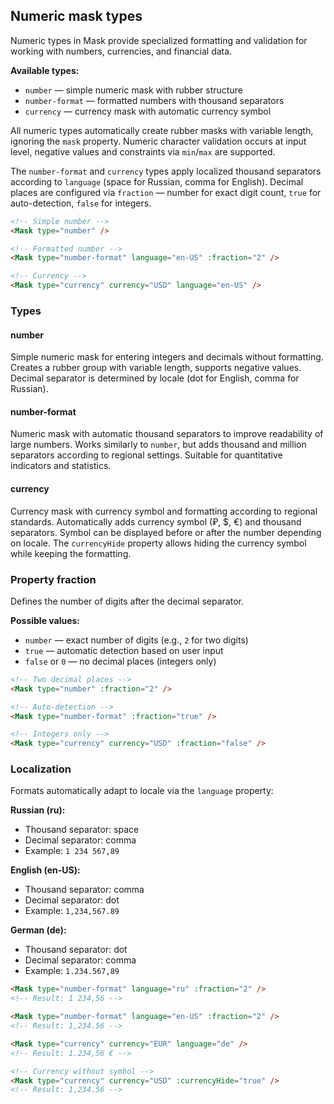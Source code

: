 ## Numeric mask types

Numeric types in Mask provide specialized formatting and validation for working with numbers, currencies, and financial data.

**Available types:**

- `number` — simple numeric mask with rubber structure
- `number-format` — formatted numbers with thousand separators
- `currency` — currency mask with automatic currency symbol

All numeric types automatically create rubber masks with variable length, ignoring the `mask` property. Numeric character validation occurs at input level, negative values and constraints via `min`/`max` are supported.

The `number-format` and `currency` types apply localized thousand separators according to `language` (space for Russian, comma for English). Decimal places are configured via `fraction` — number for exact digit count, `true` for auto-detection, `false` for integers.

```html
<!-- Simple number -->
<Mask type="number" />

<!-- Formatted number -->
<Mask type="number-format" language="en-US" :fraction="2" />

<!-- Currency -->
<Mask type="currency" currency="USD" language="en-US" />
```

### Types

#### number

Simple numeric mask for entering integers and decimals without formatting. Creates a rubber group with variable length, supports negative values. Decimal separator is determined by locale (dot for English, comma for Russian).

#### number-format

Numeric mask with automatic thousand separators to improve readability of large numbers. Works similarly to `number`, but adds thousand and million separators according to regional settings. Suitable for quantitative indicators and statistics.

#### currency

Currency mask with currency symbol and formatting according to regional standards. Automatically adds currency symbol (₽, $, €) and thousand separators. Symbol can be displayed before or after the number depending on locale. The `currencyHide` property allows hiding the currency symbol while keeping the formatting.

### Property fraction

Defines the number of digits after the decimal separator.

**Possible values:**

- `number` — exact number of digits (e.g., `2` for two digits)
- `true` — automatic detection based on user input
- `false` or `0` — no decimal places (integers only)

```html
<!-- Two decimal places -->
<Mask type="number" :fraction="2" />

<!-- Auto-detection -->
<Mask type="number-format" :fraction="true" />

<!-- Integers only -->
<Mask type="currency" currency="USD" :fraction="false" />
```

### Localization

Formats automatically adapt to locale via the `language` property:

**Russian (ru):**
- Thousand separator: space
- Decimal separator: comma
- Example: `1 234 567,89`

**English (en-US):**
- Thousand separator: comma
- Decimal separator: dot
- Example: `1,234,567.89`

**German (de):**
- Thousand separator: dot
- Decimal separator: comma
- Example: `1.234.567,89`

```html
<Mask type="number-format" language="ru" :fraction="2" />
<!-- Result: 1 234,56 -->

<Mask type="number-format" language="en-US" :fraction="2" />
<!-- Result: 1,234.56 -->

<Mask type="currency" currency="EUR" language="de" />
<!-- Result: 1.234,56 € -->

<!-- Currency without symbol -->
<Mask type="currency" currency="USD" :currencyHide="true" />
<!-- Result: 1,234.56 -->
```
